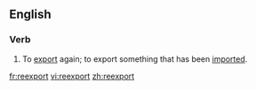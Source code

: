 ==English==
===Verb===
{{en-verb|reexport|ed}}
# To [[export]] again; to export something that has been [[import]]ed.

[[fr:reexport]]
[[vi:reexport]]
[[zh:reexport]]